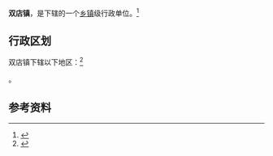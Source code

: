 {{中国乡级行政区|32/07/22/108/000}}

'''双店镇'''，是{{PRC admin/fullname|32/07/22/108/000|3}}下辖的一个[[乡镇|乡镇]]级行政单位。<ref>{{PRC admin/ref sgc|{{PRC admin/parent|32/07/22/108/000}}}}</ref>

== 行政区划 ==

双店镇下辖以下地区：<ref>{{PRC admin/ref sgc|32/07/22/108/000}}</ref>

{{PRC admin/children|32/07/22/108/000}}。

== 参考资料 ==

{{reflist}}

{{行政区划小作品}}
{{PRC admin/navcat|32/07/22/108/000}}